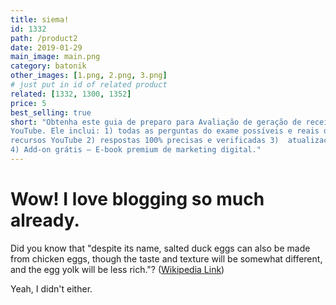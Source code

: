 ```yaml
---
title: siema!
id: 1332
path: /product2
date: 2019-01-29
main_image: main.png
category: batonik
other_images: [1.png, 2.png, 3.png]
# just put in id of related product
related: [1332, 1300, 1352] 
price: 5
best_selling: true
short: "Obtenha este guia de preparo para Avaliação de geração de receita com recursos  
YouTube. Ele inclui: 1) todas as perguntas do exame possíveis e reais de Avaliação de geração de receita com 
recursos YouTube 2) respostas 100% precisas e verificadas 3)  atualizações grátis para sempre 
4) Add-on grátis – E-book premium de marketing digital."
---
```


# Wow! I love blogging so much already.

Did you know that "despite its name, salted duck eggs can also be made from
chicken eggs, though the taste and texture will be somewhat different, and the
egg yolk will be less rich."?
([Wikipedia Link](https://en.wikipedia.org/wiki/Salted_duck_egg))

Yeah, I didn't either.
